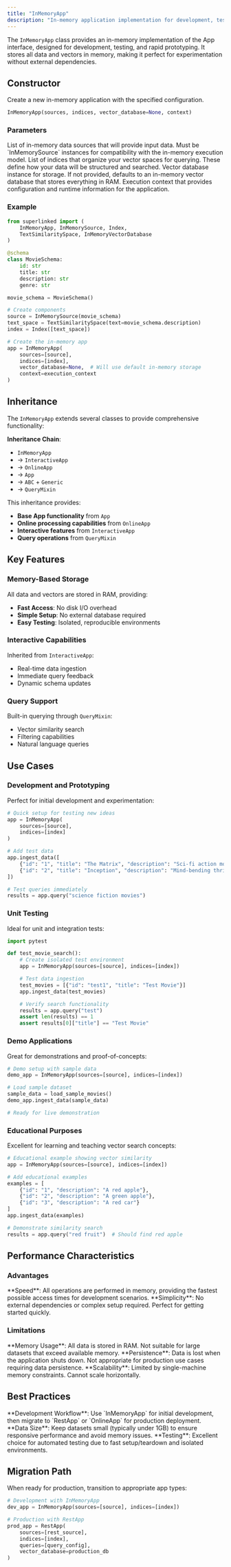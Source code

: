 ```yaml
---
title: "InMemoryApp"
description: "In-memory application implementation for development, testing, and rapid prototyping with Superlinked"
---
```


The `InMemoryApp` class provides an in-memory implementation of the App interface, designed for development, testing, and rapid prototyping. It stores all data and vectors in memory, making it perfect for experimentation without external dependencies.

## Constructor

Create a new in-memory application with the specified configuration.

```python
InMemoryApp(sources, indices, vector_database=None, context)
```

### Parameters

<ParamField path="sources" type="Sequence[InMemorySource]" required>
  List of in-memory data sources that will provide input data. Must be
  `InMemorySource` instances for compatibility with the in-memory execution
  model.
</ParamField>

<ParamField path="indices" type="Sequence[Index]" required>
  List of indices that organize your vector spaces for querying. These define
  how your data will be structured and searched.
</ParamField>

<ParamField path="vector_database" type="VectorDatabase | None" default="None">
  Vector database instance for storage. If not provided, defaults to an
  in-memory vector database that stores everything in RAM.
</ParamField>

<ParamField path="context" type="ExecutionContext" required>
  Execution context that provides configuration and runtime information for the
  application.
</ParamField>

### Example

```python
from superlinked import (
    InMemoryApp, InMemorySource, Index,
    TextSimilaritySpace, InMemoryVectorDatabase
)

@schema
class MovieSchema:
    id: str
    title: str
    description: str
    genre: str

movie_schema = MovieSchema()

# Create components
source = InMemorySource(movie_schema)
text_space = TextSimilaritySpace(text=movie_schema.description)
index = Index([text_space])

# Create the in-memory app
app = InMemoryApp(
    sources=[source],
    indices=[index],
    vector_database=None,  # Will use default in-memory storage
    context=execution_context
)
```

## Inheritance

The `InMemoryApp` extends several classes to provide comprehensive functionality:

**Inheritance Chain**:

- `InMemoryApp`
- → `InteractiveApp`
- → `OnlineApp`
- → `App`
- → `ABC` + `Generic`
- → `QueryMixin`

This inheritance provides:

- **Base App functionality** from `App`
- **Online processing capabilities** from `OnlineApp`
- **Interactive features** from `InteractiveApp`
- **Query operations** from `QueryMixin`

## Key Features

### Memory-Based Storage

All data and vectors are stored in RAM, providing:

- **Fast Access**: No disk I/O overhead
- **Simple Setup**: No external database required
- **Easy Testing**: Isolated, reproducible environments

### Interactive Capabilities

Inherited from `InteractiveApp`:

- Real-time data ingestion
- Immediate query feedback
- Dynamic schema updates

### Query Support

Built-in querying through `QueryMixin`:

- Vector similarity search
- Filtering capabilities
- Natural language queries

## Use Cases

### Development and Prototyping

Perfect for initial development and experimentation:

```python
# Quick setup for testing new ideas
app = InMemoryApp(
    sources=[source],
    indices=[index]
)

# Add test data
app.ingest_data([
    {"id": "1", "title": "The Matrix", "description": "Sci-fi action movie"},
    {"id": "2", "title": "Inception", "description": "Mind-bending thriller"}
])

# Test queries immediately
results = app.query("science fiction movies")
```

### Unit Testing

Ideal for unit and integration tests:

```python
import pytest

def test_movie_search():
    # Create isolated test environment
    app = InMemoryApp(sources=[source], indices=[index])

    # Test data ingestion
    test_movies = [{"id": "test1", "title": "Test Movie"}]
    app.ingest_data(test_movies)

    # Verify search functionality
    results = app.query("test")
    assert len(results) == 1
    assert results[0]["title"] == "Test Movie"
```

### Demo Applications

Great for demonstrations and proof-of-concepts:

```python
# Demo setup with sample data
demo_app = InMemoryApp(sources=[source], indices=[index])

# Load sample dataset
sample_data = load_sample_movies()
demo_app.ingest_data(sample_data)

# Ready for live demonstration
```

### Educational Purposes

Excellent for learning and teaching vector search concepts:

```python
# Educational example showing vector similarity
app = InMemoryApp(sources=[source], indices=[index])

# Add educational examples
examples = [
    {"id": "1", "description": "A red apple"},
    {"id": "2", "description": "A green apple"},
    {"id": "3", "description": "A red car"}
]
app.ingest_data(examples)

# Demonstrate similarity search
results = app.query("red fruit")  # Should find red apple
```

## Performance Characteristics

### Advantages

<Tip>
  **Speed**: All operations are performed in memory, providing the fastest
  possible access times for development scenarios.
</Tip>

<Tip>
  **Simplicity**: No external dependencies or complex setup required. Perfect
  for getting started quickly.
</Tip>

### Limitations

<Warning>
  **Memory Usage**: All data is stored in RAM. Not suitable for large datasets
  that exceed available memory.
</Warning>

<Warning>
  **Persistence**: Data is lost when the application shuts down. Not appropriate
  for production use cases requiring data persistence.
</Warning>

<Warning>
  **Scalability**: Limited by single-machine memory constraints. Cannot scale
  horizontally.
</Warning>

## Best Practices

<Tip>
  **Development Workflow**: Use `InMemoryApp` for initial development, then
  migrate to `RestApp` or `OnlineApp` for production deployment.
</Tip>

<Note>
  **Data Size**: Keep datasets small (typically under 1GB) to ensure responsive
  performance and avoid memory issues.
</Note>

<Note>
  **Testing**: Excellent choice for automated testing due to fast setup/teardown
  and isolated environments.
</Note>

## Migration Path

When ready for production, transition to appropriate app types:

```python
# Development with InMemoryApp
dev_app = InMemoryApp(sources=[source], indices=[index])

# Production with RestApp
prod_app = RestApp(
    sources=[rest_source],
    indices=[index],
    queries=[query_config],
    vector_database=production_db
)
```
